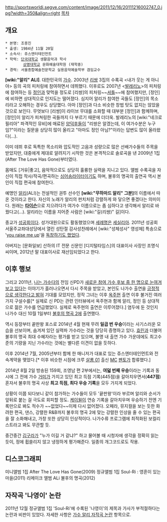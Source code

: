 http://sportsworldi.segye.com/content/image/2011/12/16/20111216002747_0.jpg?width=350&align=right [[목차]]

== 개요 ==
 * 본명: 조용진
 * 출생: 1984년 11월 20일
 * 소속사: 쥬스엔터테인먼트
 * 학력: [[단국대학교]] 생활음악과 학사
         [[상명대학교]] 문화예술대학원 (재학중) 
 * 경력: 서울종합예술전문학교 실용음악예술학부 겸임교수

'''[wiki:"알리" ALI]'''. 대한민국의 [[가수]]. 2003년 [[리쌍]] 3집의 수록곡 <내가 웃는 게 아니야> 등의 곡의 피처링에 참여하면서 데뷔했다. 이후로도 2007년 <[[발레리노]]>의 피처링에 참여하는 등 [[정인]]과 맞먹을 정도로 [리쌍]의 피처링~~[[셔틀]]~~에 참여했지만, [정인]에 비하면 상대적으로 인지도는 떨어졌다. 심지어 알리가 참여한 곡들도 [정인]의 목소리라고 오해하는 경우도 상당했다. 아마 [정인]과 다소 비슷한 창법 탓도 없지는 않았을 것으로 보인다. 무엇보다 [리쌍]이 라이브 무대를 소화할 때 대부분 [정인]과 함께하며, [정인]이 알리가 피쳐링한 곡들까지 다 부르기 때문에 더더욱. 발레리노의 [wiki:"네크로필리아" 파격적인 뮤비]에 매료된 [[양덕후]]들이 "리쌍은 알겠는데, 이 여가수분은 누구임?"이라는 질문을 상당히 많이 올리고 "아마도 정인 아님?"이라는 답변도 많이 올라왔다(…).

이미 데뷔 후로 독특한 목소리와 압도적인 고음과 성량으로 많은 선배가수들의 주목을 받았지만, 대중에게 제대로 알려지기 시작한 것은 본격적으로 솔로곡을 낸 2009년 1집(After The Love Has Gone)부터였다.

몸매도 [거유|좋고], 음악적으로도 상당히 훌륭한 실력을 지니고 있다. 앨범 수록곡을 자신이 직접 작사/작곡/편곡하는 [[싱어송라이터]]이기도 하며, 불후의 명곡의 출연곡 역시 본인이 직접 편곡에 참여한다.

예명인 [[알리]](ALI)는 전설적인 권투 선수인 '''[wiki:"무하마드 알리" 그분]'''의 이름에서 따 온 것이라고 한다. 자신의 노래가 알리의 펀치처럼 강렬하게 와 닿으면 좋겠다는 의미이다. 원래는 '''[[타이슨]]'''으로 지으려다가 여가수 이름으로는 좀 심하다고 생각해서 알리로 바꿨다고(…). 알리라는 이름을 지어준 사람은 [wiki:"길(리쌍)" 길]이다.

종교가 [[성공회]]이다. 성가대원으로도 활동했었으며 [[세례명]]은 [[세실리아]]. 2011년 성공회 서울주교좌대성당에서 열린 성탄절 감사성찬례에서 [wiki:"성체성사" 영성체] 특송으로 '[[you raise me up]]'을 [http://www.youtube.com/watch?v=5djiAcwgTjY 독창하기도 했었다].

아버지는 [문화일보] 산하의 IT 전문 신문인 [디지털타임스]의 대표이사 사장인 조명식 씨이며, 2012년 말 대표이사로 재선임되었다고 한다. 

== 이후 행보 ==
그리고 2011년, [[나는 가수다]]의 전임 신PD가 [http://www.asiae.co.kr/news/view.htm?idxno=2011042510125840425 새로운 참여 가수 후보 중 한 명으로 눈여겨보고 있다]는 이야기가 흘러나오면서 다시 주목을 받았고, 본인도 나가수 출연을 [http://osen.mt.co.kr/article/G1104250220 긍정적으로 생각한다고 밝혀] 기대를 모았지만, 정작 그녀는 이후 [[옥주현]] 출연 이후 불거진 여러가지 구설수를[* 실제로 신 PD는 관련 인터뷰에서 옥주현과 함께 알리, 정인 등 상대적으로 젊은 가수를 언급했었다. 실제로 옥주현의 출연은 이루어졌다.] 염두에 둔 것인지 나가수 대신 10월 1일부터 [[불후의 명곡 2]]에 출연했다.

역시 등장부터 끝판왕 포스로 2014년 4월 현재 무려 '''일곱 번 우승'''이라는 사기스러운 모습을 선보이며, 숨겨져 있던 실력파 가수라는 것을 당당히 증명하고 있다. [[효린]]과 더불어 불후의 명곡 최대 수혜자라는 평가를 받고 있으며, 불명 내 출연 가수 가운데에도 최고수준의 기량을 지닌 가수라는 것에는 별다른 이견이 없을 듯하다.

이후 2014년 7월, 2005년부터 함께 한 매니저가 대표로 있는 쥬스엔터테인먼트와 전속계약을 맺었다.[* 이후 비슷한 시점에 크루 [[살롱 01]] 출신 [[MC]] [[펜토]]가 합류했다.]

2014년 8월 2일 방송된 159회, 조영남 편 2부에서는, '''여덟 번째 우승'''이라는 기록과 동시에 그 전에 가수 [[거미(가수)|거미]]가 가지고 있던 최고 득점 기록(445점)을 갈아치우면서('''447점''')혼자서 불후의 명곡 사상 '''최고 득점, 최다 우승 기록'''을 모두 가지게 되었다.

상황이 이쯤 되다보니 같이 참가하는 가수들이 모두 '끝판왕'이라 부르며 알리와 순서가 앞뒤로 붙는 걸 극도로 회피할 정도. [[케이윌]]이 연승 기록을 갈아치우며 우승하기 전엔 기록만으로 봐도 적수가 ~~없었다~~이제 다시 없어졌다. 오페라, 뮤지컬을 보는 듯한 화려한 편곡, 댄스, 강렬한 R&B까지 불후의 명곡 2에 맞는 강렬한 인상을 줄 수 있는 편곡을 잘 소화해내고, 가창 또한 상당히 인상적이다. 나가수류 프로그램에 최적화된 보컬리스트라고 봐도 무관할 듯.

중간중간 [[김구라]]가 "누가 이길 거 같냐?" 하고 물어볼 때 시청자에 생각을 정확히 읽는 듯이, 정에 휩쓸리지 않고 냉정하게 평가해준다. 일종의 개그코드로도 작용.

== 디스코그래피 ==
미니앨범 1집 After The Love Has Gone(2009)
정규앨범 1집 Soul-Ri : 영혼이 있는 마을(2011)
리메이크 앨범 ALi 불후의 명곡(2012)

== 자작곡 '나영이' 논란 ==
2011년 12월 정규앨범 1집 'Soul-Ri'에 수록된 '나영이'의 제목과 가사가 부적절하다는 논란과 비판이 있었다. 자세한 사항은 [[가수 알리 자작곡 논란]] 항목으로.
